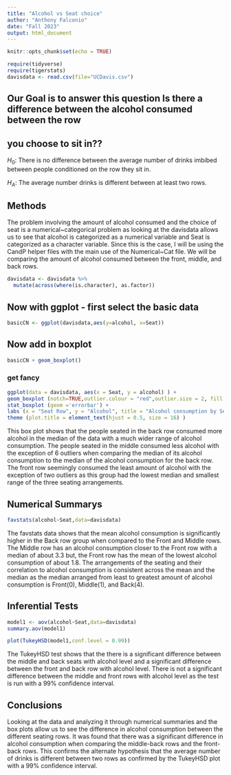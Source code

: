 ```yaml
---
title: "Alcohol vs Seat choice"
author: "Anthony Falconio"
date: "Fall 2023"
output: html_document
---
```


```r
knitr::opts_chunk$set(echo = TRUE)
```

```r
require(tidyverse)
require(tigerstats)
davisdata <- read.csv(file="UCDavis.csv")
```


## Our Goal is to answer this question Is there a difference between the alcohol consumed between the row
## you choose to sit in??

$H_0$: There is no difference between the average number of drinks imbibed between people conditioned on the row they sit in.

$H_A$: The average number drinks is different between at least two rows.   

## Methods
The problem involving the amount of alcohol consumed and the choice of seat is a numerical~categorical problem as looking at the davisdata allows us to see that alcohol is categorized as a numerical variable and Seat is categorized as a character variable. Since this is the case, I will be using the CandP helper files with the main use of the Numerical~Cat file. We will be comparing the amount of alcohol consumed between the front, middle, and back rows.

```r
davisdata <- davisdata %>%
  mutate(across(where(is.character), as.factor))
```

## Now with ggplot - first select the basic data

```r
basicCN <- ggplot(davisdata,aes(y=alcohol, x=Seat))
```


## Now add in boxplot

```r
basicCN + geom_boxplot()
```
  
### get fancy  

``` r
ggplot(data = davisdata, aes(x = Seat, y = alcohol) ) +
geom_boxplot (notch=TRUE,outlier.colour = "red",outlier.size = 2, fill = "darkgray") +
stat_boxplot (geom ='errorbar') +
labs (x = "Seat Row", y = "Alcohol", title = "Alcohol consumption by Seating") +
theme (plot.title = element_text(hjust = 0.5, size = 16) )
```

This box plot shows that the people seated in the back row consumed more alcohol in the median of the data with a much wider range of alcohol consumption. The people seated in the middle consumed less alcohol with the exception of 6 outliers when comparing the median of its alcohol consumption to the median of the alcohol consumption for the back row. The front row seemingly consumed the least amount of alcohol with the exception of two outliers as this group had the lowest median and smallest range of the three seating arrangements.

## Numerical Summarys 
``` r
favstats(alcohol~Seat,data=davisdata)
```
The favstats data shows that the mean alcohol consumption is significantly higher in the Back row group when compared to the Front and Middle rows. The Middle row has an alcohol consumption closer to the Front row with a median of about 3.3 but, the Front row has the mean of the lowest alcohol consumption of about 1.8. The arrangements of the seating and their correlation to alcohol consumption is consistent across the mean and the median as the median arranged from least to greatest amount of alcohol consumption is Front(0), Middle(1), and Back(4).

## Inferential Tests
``` r
model1 <- aov(alcohol~Seat,data=davisdata)
summary.aov(model1)
```
```r
plot(TukeyHSD(model1,conf.level = 0.99))
```
The TukeyHSD  test shows that the there is a significant difference between the middle and back seats with alcohol level and a significant difference between the front and back row with alcohol level. There is not a significant difference between the middle and front rows with alcohol level as the test is run with a 99% confidence interval.

## Conclusions

Looking at the data and analyzing it through numerical summaries and the box plots allow us to see the difference in alcohol consumption between the different seating rows. It was found that there was a significant difference in alcohol consumption when comparing the middle-back rows and the front-back rows. This confirms the alternate hypothesis that the average number of drinks is different between two rows as confirmed by the TukeyHSD plot with a 99% confidence interval.
